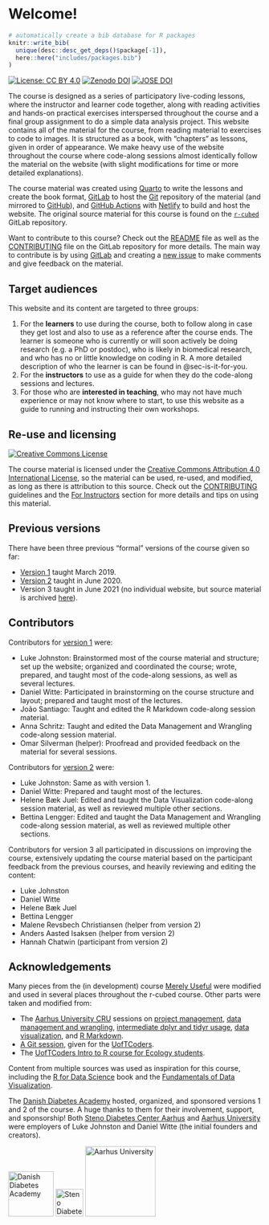 # Welcome! {.unnumbered}

```r
# automatically create a bib database for R packages
knitr::write_bib(
  unique(desc::desc_get_deps()$package[-1]),
  here::here("includes/packages.bib")
)
```

[![License: CC BY
4.0](https://img.shields.io/badge/License-CC%20BY%204.0-lightgrey.svg)](https://creativecommons.org/licenses/by/4.0/)
[![Zenodo
DOI](https://zenodo.org/badge/DOI/10.5281/zenodo.3921893.svg)](https://doi.org/10.5281/zenodo.3921893)
[![JOSE
DOI](https://jose.theoj.org/papers/10.21105/jose.00122/status.svg)](https://doi.org/10.21105/jose.00122)

The course is designed as a series of participatory live-coding lessons,
where the instructor and learner code together, along with reading
activities and hands-on practical exercises interspersed throughout the
course and a final group assignment to do a simple data analysis
project. This website contains all of the material for the course, from
reading material to exercises to code to images. It is structured as a
book, with "chapters" as lessons, given in order of appearance. We make
heavy use of the website throughout the course where code-along sessions
almost identically follow the material on the website (with slight
modifications for time or more detailed explanations).

The course material was created using [Quarto](https://quarto.org) to
write the lessons and create the book format,
[GitLab](https://gitlab.com/) to host the [Git](https://git-scm.com/)
repository of the material (and mirrored to
[GitHub](https://github.com)), and [GitHub
Actions](https://github.com/features/actions) with
[Netlify](https://www.netlify.com/) to build and host the website. The
original source material for this course is found on the
[`r-cubed`](https://gitlab.com/rostools/r-cubed) GitLab repository.

Want to contribute to this course? Check out the
[README](https://gitlab.com/rostools/r-cubed/-/blob/main/README.md) file
as well as the
[CONTRIBUTING](https://gitlab.com/rostools/r-cubed/-/blob/main/CONTRIBUTING.md)
file on the GitLab repository for more details. The main way to
contribute is by using [GitLab](https://gitlab.com/) and creating a [new
issue](https://gitlab.com/rostools/r-cubed/-/issues/new) to make
comments and give feedback on the material.

## Target audiences

This website and its content are targeted to three groups:

1.  For the **learners** to use during the course, both to follow along
    in case they get lost and also to use as a reference after the
    course ends. The learner is someone who is currently or will soon
    actively be doing research (e.g. a PhD or postdoc), who is likely in
    biomedical research, and who has no or little knowledge on coding
    in R. A more detailed description of who the learner is can be found
    in @sec-is-it-for-you.
2.  For the **instructors** to use as a guide for when they do the
    code-along sessions and lectures.
3.  For those who are **interested in teaching**, who may not have much
    experience or may not know where to start, to use this website as a
    guide to running and instructing their own workshops.

## Re-use and licensing

<a rel="license" href="http://creativecommons.org/licenses/by/4.0/"><img src="https://i.creativecommons.org/l/by/4.0/80x15.png" alt="Creative Commons License" style="border-width:0"/></a>

The course material is licensed under the [Creative Commons Attribution
4.0 International
License](https://creativecommons.org/licenses/by/4.0/), so the material
can be used, re-used, and modified, as long as there is attribution to
this source. Check out the
[CONTRIBUTING](https://gitlab.com/rostools/r-cubed/-/blob/main/CONTRIBUTING.md)
guidelines and the [For Instructors](for-instructors.html) section for
more details and tips on using this material.

## Previous versions

There have been three previous "formal" versions of the course given so
far:

-   [Version 1](https://v1--dda-rcourse.netlify.app/) taught March 2019.
-   [Version 2](https://r-cubed-v2.rostools.org/) taught in June 2020.
-   Version 3 taught in June 2021 (no individual website, but source
    material is archived
    [here](https://gitlab.com/rostools/r-cubed/-/releases/v3.0)).

## Contributors {#contributors}

Contributors for [version 1](https://v1--dda-rcourse.netlify.app/) were:

-   Luke Johnston: Brainstormed most of the course material and
    structure; set up the website; organized and coordinated the course;
    wrote, prepared, and taught most of the code-along sessions, as well
    as several lectures.
-   Daniel Witte: Participated in brainstorming on the course structure
    and layout; prepared and taught most of the lectures.
-   João Santiago: Taught and edited the R Markdown code-along session
    material.
-   Anna Schritz: Taught and edited the Data Management and Wrangling
    code-along session material.
-   Omar Silverman (helper): Proofread and provided feedback on the
    material for several sessions.

Contributors for [version 2](https://r-cubed-v2.rostools.org/) were:

-   Luke Johnston: Same as with version 1.
-   Daniel Witte: Prepared and taught most of the lectures.
-   Helene Bæk Juel: Edited and taught the Data Visualization code-along
    session material, as well as reviewed multiple other sections.
-   Bettina Lengger: Edited and taught the Data Management and Wrangling
    code-along session material, as well as reviewed multiple other
    sections.

Contributors for version 3 all participated in discussions on improving
the course, extensively updating the course material based on the
participant feedback from the previous courses, and heavily reviewing
and editing the content:

-   Luke Johnston
-   Daniel Witte
-   Helene Bæk Juel
-   Bettina Lengger
-   Malene Revsbech Christiansen (helper from version 2)
-   Anders Aasted Isaksen (helper from version 2)
-   Hannah Chatwin (participant from version 2)

## Acknowledgements

Many pieces from the (in development) course [Merely
Useful](https://github.com/merely-useful/merely-useful.github.io) were
modified and used in several places throughout the r-cubed course. Other
parts were taken and modified from:

-   The [Aarhus University CRU](https://au-cru.github.io/) sessions on
    [project
    management](https://au-cru.github.io/content/workflow-setup.html),
    [data management and
    wrangling](https://au-cru.github.io/content/intro-dplyr.html),
    [intermediate dplyr and tidyr usage](https://au-cru.github.io/),
    [data
    visualization](https://au-cru.github.io/content/intro-ggplot2.html),
    and [R
    Markdown](https://au-cru.github.io/content/intro-rmarkdown.html).
-   [A Git
    session](https://uoftcoders.github.io/studyGroup/lessons/git/intro/lesson/),
    given for the
    [UofTCoders](https://uoftcoders.github.io/studyGroup/).
-   The [UofTCoders Intro to R course for Ecology
    students](https://uoftcoders.github.io/rcourse/).

Content from multiple sources was used as inspiration for this course,
including the [R for Data Science](https://r4ds.had.co.nz/) book and the
[Fundamentals of Data Visualization](https://serialmentor.com/dataviz/).

The [Danish Diabetes Academy](https://www.danishdiabetesacademy.dk/)
hosted, organized, and sponsored versions 1 and 2 of the course. A huge
thanks to them for their involvement, support, and sponsorship! Both
[Steno Diabetes Center Aarhus](https://www.stenoaarhus.dk/) and [Aarhus
University](https://www.au.dk/) were employers of Luke Johnston and
Daniel Witte (the initial founders and creators).

![Danish Diabetes Academy](images/logo-dda.png){width="90px"} ![Steno
Diabetes Center Aarhus](images/logo-sdca.png){width="55px"} ![Aarhus
University](images/logo-au.png){width="140px"}
